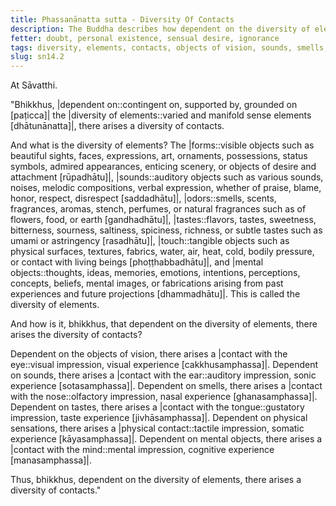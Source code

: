```yaml
---
title: Phassanānatta sutta - Diversity Of Contacts
description: The Buddha describes how dependent on the diversity of elements, there arises a diversity of contacts.
fetter: doubt, personal existence, sensual desire, ignorance
tags: diversity, elements, contacts, objects of vision, sounds, smells, tastes, physical sensations, mental objects, form element, sound element, odor element, taste element, touch element, six sense bases, sn, sn12-21, sn14
slug: sn14.2
---
```


At Sāvatthi.

"Bhikkhus, |dependent on::contingent on, supported by, grounded on [paṭicca]| the |diversity of elements::varied and manifold sense elements [dhātunānatta]|, there arises a diversity of contacts.

And what is the diversity of elements? The |forms::visible objects such as beautiful sights, faces, expressions, art, ornaments, possessions, status symbols, admired appearances, enticing scenery, or objects of desire and attachment [rūpadhātu]|, |sounds::auditory objects such as various sounds, noises, melodic compositions, verbal expression, whether of praise, blame, honor, respect, disrespect [saddadhātu]|, |odors::smells, scents, fragrances, aromas, stench, perfumes, or natural fragrances such as of flowers, food, or earth [gandhadhātu]|, |tastes::flavors, tastes, sweetness, bitterness, sourness, saltiness, spiciness, richness, or subtle tastes such as umami or astringency [rasadhātu]|, |touch::tangible objects such as physical surfaces, textures, fabrics, water, air, heat, cold, bodily pressure, or contact with living beings [phoṭṭhabbadhātu]|, and |mental objects::thoughts, ideas, memories, emotions, intentions, perceptions, concepts, beliefs, mental images, or fabrications arising from past experiences and future projections [dhammadhātu]|. This is called the diversity of elements.

And how is it, bhikkhus, that dependent on the diversity of elements, there arises the diversity of contacts?

Dependent on the objects of vision, there arises a |contact with the eye::visual impression, visual experience [cakkhusamphassa]|.
Dependent on sounds, there arises a |contact with the ear::auditory impression, sonic experience [sotasamphassa]|.
Dependent on smells, there arises a |contact with the nose::olfactory impression, nasal experience [ghanasamphassa]|.
Dependent on tastes, there arises a |contact with the tongue::gustatory impression, taste experience [jivhāsamphassa]|.
Dependent on physical sensations, there arises a |physical contact::tactile impression, somatic experience [kāyasamphassa]|.
Dependent on mental objects, there arises a |contact with the mind::mental impression, cognitive experience [manasamphassa]|.

Thus, bhikkhus, dependent on the diversity of elements, there arises a diversity of contacts."